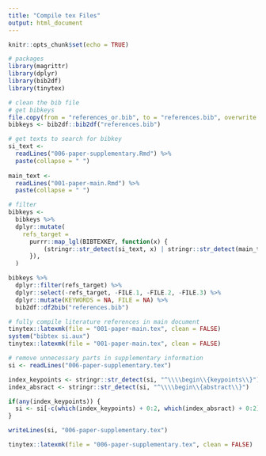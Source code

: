 ```yaml
---
title: "Compile tex Files"
output: html_document
---
```


```r
knitr::opts_chunk$set(echo = TRUE)
```

```r
# packages
library(magrittr)
library(dplyr)
library(bib2df)
library(tinytex)
```


```r
# clean the bib file
# get bibkeys
file.copy(from = "references_or.bib", to = "references.bib", overwrite = TRUE)
bibkeys <- bib2df::bib2df("references.bib")

# get texts to search for bibkey
si_text <- 
  readLines("006-paper-supplementary.Rmd") %>%
  paste(collapse = " ")
  
main_text <- 
  readLines("001-paper-main.Rmd") %>%
  paste(collapse = " ")

# filter
bibkeys <-
  bibkeys %>%
  dplyr::mutate(
    refs_target = 
      purrr::map_lgl(BIBTEXKEY, function(x) {
          (stringr::str_detect(si_text, x) | stringr::str_detect(main_text, x)) 
      }),
  )

bibkeys %>%
  dplyr::filter(refs_target) %>%
  dplyr::select(-refs_target, -FILE.1, -FILE.2, -FILE.3) %>%
  dplyr::mutate(KEYWORDS = NA, FILE = NA) %>%
  bib2df::df2bib("references.bib")
```


```r
# fully compile literature references in main document
tinytex::latexmk(file = "001-paper-main.tex", clean = FALSE)
system("bibtex si.aux")
tinytex::latexmk(file = "001-paper-main.tex", clean = FALSE)
```

```r
# remove unnecessary parts in supplementary information
si <- readLines("006-paper-supplementary.tex")

index_keypoints <- stringr::str_detect(si, "^\\\\begin\\{keypoints\\}")
index_absract <- stringr::str_detect(si, "^\\\\begin\\{abstract\\}")

if(any(index_keypoints)) {
  si <- si[-c(which(index_keypoints) + 0:2, which(index_absract) + 0:2)]  
}

writeLines(si, "006-paper-supplementary.tex")

tinytex::latexmk(file = "006-paper-supplementary.tex", clean = FALSE)
```

